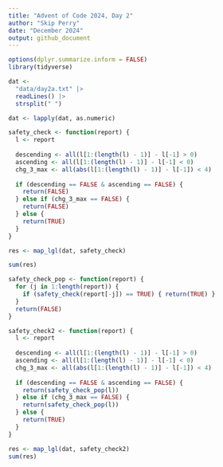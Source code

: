 ```yaml
---
title: "Advent of Code 2024, Day 2"
author: "Skip Perry"
date: "December 2024"
output: github_document
---
```


```r
options(dplyr.summarize.inform = FALSE)
library(tidyverse)
```

```r
dat <- 
  "data/day2a.txt" |> 
  readLines() |> 
  strsplit(" ")

dat <- lapply(dat, as.numeric)

safety_check <- function(report) {
  l <- report
  
  descending <- all(l[1:(length(l) - 1)] - l[-1] > 0)
  ascending <- all(l[1:(length(l) - 1)] - l[-1] < 0)
  chg_3_max <- all(abs(l[1:(length(l) - 1)] - l[-1]) < 4)
  
  if (descending == FALSE & ascending == FALSE) { 
    return(FALSE)
  } else if (chg_3_max == FALSE) { 
    return(FALSE)
  } else {
    return(TRUE)
  }
}

res <- map_lgl(dat, safety_check)

sum(res)
```

```r
safety_check_pop <- function(report) {
  for (j in 1:length(report)) {
    if (safety_check(report[-j]) == TRUE) { return(TRUE) }
  }
  return(FALSE)
}

safety_check2 <- function(report) {
  l <- report
  
  descending <- all(l[1:(length(l) - 1)] - l[-1] > 0)
  ascending <- all(l[1:(length(l) - 1)] - l[-1] < 0)
  chg_3_max <- all(abs(l[1:(length(l) - 1)] - l[-1]) < 4)
  
  if (descending == FALSE & ascending == FALSE) { 
    return(safety_check_pop(l))
  } else if (chg_3_max == FALSE) { 
    return(safety_check_pop(l))
  } else {
    return(TRUE)
  }
}

res <- map_lgl(dat, safety_check2)
sum(res)
```
